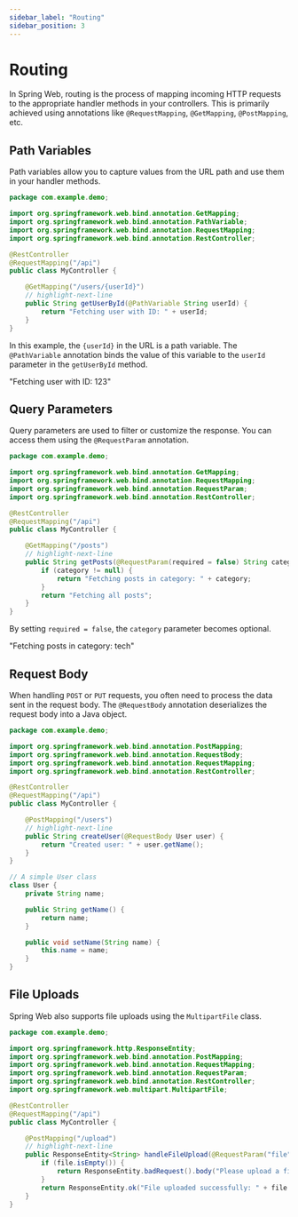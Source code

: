 ```yaml
---
sidebar_label: "Routing"
sidebar_position: 3
---
```



# Routing

In Spring Web, routing is the process of mapping incoming HTTP requests to the appropriate handler methods in your controllers. This is primarily achieved using annotations like `@RequestMapping`, `@GetMapping`, `@PostMapping`, etc.

## Path Variables

Path variables allow you to capture values from the URL path and use them in your handler methods.

```java title="src/main/java/com/example/demo/MyController.java"
package com.example.demo;

import org.springframework.web.bind.annotation.GetMapping;
import org.springframework.web.bind.annotation.PathVariable;
import org.springframework.web.bind.annotation.RequestMapping;
import org.springframework.web.bind.annotation.RestController;

@RestController
@RequestMapping("/api")
public class MyController {

    @GetMapping("/users/{userId}")
    // highlight-next-line
    public String getUserById(@PathVariable String userId) {
        return "Fetching user with ID: " + userId;
    }
}
```

In this example, the `{userId}` in the URL is a path variable. The `@PathVariable` annotation binds the value of this variable to the `userId` parameter in the `getUserById` method.

<BrowserWindow url="http://localhost:8080/api/users/123">
  "Fetching user with ID: 123"
</BrowserWindow>

## Query Parameters

Query parameters are used to filter or customize the response. You can access them using the `@RequestParam` annotation.

```java title="src/main/java/com/example/demo/MyController.java"
package com.example.demo;

import org.springframework.web.bind.annotation.GetMapping;
import org.springframework.web.bind.annotation.RequestMapping;
import org.springframework.web.bind.annotation.RequestParam;
import org.springframework.web.bind.annotation.RestController;

@RestController
@RequestMapping("/api")
public class MyController {

    @GetMapping("/posts")
    // highlight-next-line
    public String getPosts(@RequestParam(required = false) String category) {
        if (category != null) {
            return "Fetching posts in category: " + category;
        }
        return "Fetching all posts";
    }
}
```

By setting `required = false`, the `category` parameter becomes optional.

<BrowserWindow url="http://localhost:8080/api/posts?category=tech">
  "Fetching posts in category: tech"
</BrowserWindow>

## Request Body

When handling `POST` or `PUT` requests, you often need to process the data sent in the request body. The `@RequestBody` annotation deserializes the request body into a Java object.

```java title="src/main/java/com/example/demo/MyController.java"
package com.example.demo;

import org.springframework.web.bind.annotation.PostMapping;
import org.springframework.web.bind.annotation.RequestBody;
import org.springframework.web.bind.annotation.RequestMapping;
import org.springframework.web.bind.annotation.RestController;

@RestController
@RequestMapping("/api")
public class MyController {

    @PostMapping("/users")
    // highlight-next-line
    public String createUser(@RequestBody User user) {
        return "Created user: " + user.getName();
    }
}

// A simple User class
class User {
    private String name;

    public String getName() {
        return name;
    }

    public void setName(String name) {
        this.name = name;
    }
}
```

## File Uploads

Spring Web also supports file uploads using the `MultipartFile` class.

```java title="src/main/java/com/example/demo/MyController.java"
package com.example.demo;

import org.springframework.http.ResponseEntity;
import org.springframework.web.bind.annotation.PostMapping;
import org.springframework.web.bind.annotation.RequestMapping;
import org.springframework.web.bind.annotation.RequestParam;
import org.springframework.web.bind.annotation.RestController;
import org.springframework.web.multipart.MultipartFile;

@RestController
@RequestMapping("/api")
public class MyController {

    @PostMapping("/upload")
    // highlight-next-line
    public ResponseEntity<String> handleFileUpload(@RequestParam("file") MultipartFile file) {
        if (file.isEmpty()) {
            return ResponseEntity.badRequest().body("Please upload a file");
        }
        return ResponseEntity.ok("File uploaded successfully: " + file.getOriginalFilename());
    }
}
```
